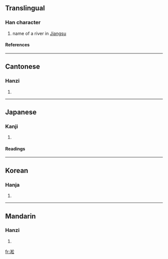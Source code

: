 ==Translingual==
===Han character===
{{Han char|rn=85|rad=水|as=08|sn=11|four=3813<sub>2</sub>|canj=水木金戈 (EDCI)}}
# name of a river in [[Jiangsu]]
====References====
{{Han ref|kx=0630.090|dkj=17651|dj=1032.100|hdz=31643.010|uh=6DDE|ud=28126|bh=B253|bd=45651}}

----
==Cantonese==
===Hanzi===
{{yue-hanzi|jyut=|y=sung1}}
# {{defn|Cantonese}}

----
==Japanese==
===Kanji===
{{ja-kanji|grade=|rs=水08}}
# {{defn|Japanese}} 
====Readings====
{{ja-readings|on=[[しょう]] (shō), [[しゅ]] (shu)|kun=}}

----
==Korean==
===Hanja===
{{ko-hanja|hangeul=[[송]]|eumhun=|rv=song|mr=song|y=song}}
# {{defn|Korean}}

----
==Mandarin==
===Hanzi===
{{cmn-hanzi|pin=[[sōng]] ([[song1]])|wg=sung<sup>1</sup>}}
# {{defn|Mandarin}}

[[fr:淞]]